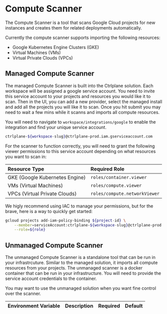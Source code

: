 # Compute Scanner

The Compute Scanner is a tool that scans Google Cloud projects for new instances
and creates them for related deployments automatically.

Currently the compute scanner supports importing the following resources:

- Google Kubernetes Engine Clusters (GKE)
- Virtual Machines (VMs)
- Virtual Private Clouds (VPCs)

## Managed Compute Scanner

The managed Compute Scanner is built into the Ctrlplane solution. Each workspace
will be assigned a google service account. You need to invite this service
account to your projects and resources you would like it to scan. Then in the
UI, you can add a new provider, select the managed install and add all the
projects you will like it to scan. Once you hit submit you may need to wait a
few mins while it scanns and imports all compute resources.

You will need to navigate to `workspace/integrations/google` to enable the
integration and find your unique service account.

```bash
ctrlplane-${workspace-slug}@ctrlplane-prod.iam.gserviceaccount.com
```

For the scanner to function correctly, you will need to grant the following
viewer permissions to this service account depending on what resources you want
to scan in:

| Resource Type                  | Required Role                 |
| :----------------------------- | :---------------------------- |
| GKE (Google Kubernetes Engine) | `roles/container.viewer`      |
| VMs (Virtual Machines)         | `roles/compute.viewer`        |
| VPCs (Virtual Private Clouds)  | `roles/compute.networkViewer` |

We higly recommend using IAC to manage your permissions, but for the brave, here
is a way to quickly get started:

```bash
gcloud projects add-iam-policy-binding ${project-id} \
    --member=serviceAccount:ctrlplane-${workspace-slug}@ctrlplane-prod.iam.gserviceaccount.com \
    --role=${role}
```

## Unmanaged Compute Scanner

The unmanaged Compute Scanner is a standalone tool that can be run in your
infrastrcuture. Similar to the managed solution, it imports all compute
resources from your projects. The unmanaged scanner is a docker container that
can be run in your infrastructure. You will need to provide the service account
credentials to the container.

You may want to use the unmanaged solution when you want fine control over the
scanner.

| Environment Variable | Description | Required | Default |
| :------------------- | :---------- | -------- | ------- |
